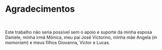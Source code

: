 # Agradecimentos {-}

```{=latex}
\markboth{}{}
```

<br>

Este trabalho não seria possível sem o apoio e suporte da minha esposa Daniele, minha irmã Mônica, meu pai José Victorino, minha mãe Angela (*in memoriam*) e meus filhos Giovanna, Victor e Lucas.

<br>
